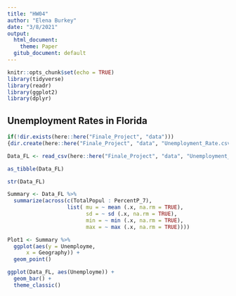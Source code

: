 ```yaml
---
title: "HW04"
author: "Elena Burkey"
date: "3/8/2021"
output:
  html_document:
    theme: Paper
  gitub_document: default
---
```


```r
knitr::opts_chunk$set(echo = TRUE)
library(tidyverse)
library(readr)
library(ggplot2)
library(dplyr)
```

## Unemployment Rates in Florida 

```r
if(!dir.exists(here::here("Finale_Project", "data")))
{dir.create(here::here("Finale_Project", "data", "Unemployment_Rate.csv"))}
```

```r
Data_FL <- read_csv(here::here("Finale_Project", "data", "Unemployment_Rate.csv"))
```

```r
as_tibble(Data_FL)
```

```r
str(Data_FL)
```


```r
Summary <- Data_FL %>%
  summarize(across(c(TotalPopul : PercentP_7),
                   list( mu = ~ mean (.x, na.rm = TRUE),
                         sd = ~ sd (.x, na.rm = TRUE),
                         min = ~ min (.x, na.rm = TRUE),
                         max = ~ max (.x, na.rm = TRUE)))) 
```

```r
Plot1 <- Summary %>%
  ggplot(aes(y = Unemployme, 
      x = Geography)) + 
  geom_point()
```

```r
ggplot(Data_FL, aes(Unemployme)) +
  geom_bar() +
  theme_classic() 
```

```r

```